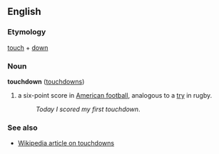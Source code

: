 ==English==
===Etymology===
[[touch]] + [[down]]

===Noun===
'''touchdown''' ([[touchdowns]])

#{{fb}} a six-point score in [[American football]], analogous to a [[try]] in rugby.
#:''Today I scored my first touchdown''.

===See also===
*[[w:touchdown|Wikipedia article on touchdowns]]